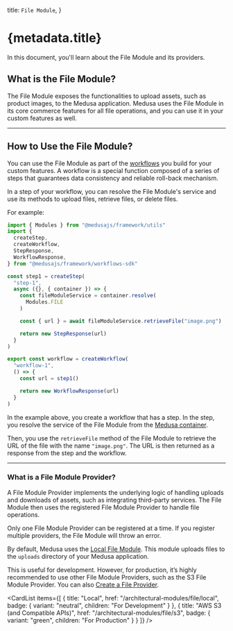 
  title: `File Module`,
}

# {metadata.title}

In this document, you'll learn about the File Module and its providers.

## What is the File Module?

The File Module exposes the functionalities to upload assets, such as product images, to the Medusa application. Medusa uses the File Module in its core commerce features for all file operations, and you can use it in your custom features as well.

---

## How to Use the File Module?

You can use the File Module as part of the [workflows](!docs!/learn/fundamentals/workflows) you build for your custom features. A workflow is a special function composed of a series of steps that guarantees data consistency and reliable roll-back mechanism.

In a step of your workflow, you can resolve the File Module's service and use its methods to upload files, retrieve files, or delete files.

For example:

```ts
import { Modules } from "@medusajs/framework/utils"
import { 
  createStep,
  createWorkflow,
  StepResponse,
  WorkflowResponse,
} from "@medusajs/framework/workflows-sdk"

const step1 = createStep(
  "step-1",
  async ({}, { container }) => {
    const fileModuleService = container.resolve(
      Modules.FILE
    )

    const { url } = await fileModuleService.retrieveFile("image.png")

    return new StepResponse(url)
  } 
)

export const workflow = createWorkflow(
  "workflow-1",
  () => {
    const url = step1()

    return new WorkflowResponse(url)
  }
)
```

In the example above, you create a workflow that has a step. In the step, you resolve the service of the File Module from the [Medusa container](!docs!/learn/fundamentals/medusa-container).

Then, you use the `retrieveFile` method of the File Module to retrieve the URL of the file with the name `"image.png"`. The URL is then returned as a response from the step and the workflow.

---

### What is a File Module Provider?

A File Module Provider implements the underlying logic of handling uploads and downloads of assets, such as integrating third-party services. The File Module then uses the registered File Module Provider to handle file operations.

<Note>

Only one File Module Provider can be registered at a time. If you register multiple providers, the File Module will throw an error.

</Note>

By default, Medusa uses the [Local File Module](./local/page.mdx). This module uploads files to the `uploads` directory of your Medusa application.

This is useful for development. However, for production, it’s highly recommended to use other File Module Providers, such as the S3 File Module Provider. You can also [Create a File Provider](/references/file-provider-module).

<CardList
  items={[
    {
      title: "Local",
      href: "/architectural-modules/file/local",
      badge: {
        variant: "neutral",
        children: "For Development"
      }
    },
    {
      title: "AWS S3 (and Compatible APIs)",
      href: "/architectural-modules/file/s3",
      badge: {
        variant: "green",
        children: "For Production"
      }
    }
  ]}
/>
